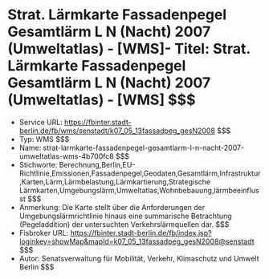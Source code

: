 # Strat. Lärmkarte Fassadenpegel Gesamtlärm L N (Nacht) 2007 (Umweltatlas) - [WMS]- Titel: Strat. Lärmkarte Fassadenpegel Gesamtlärm L N (Nacht) 2007 (Umweltatlas) - [WMS] $$$
- Service URL: https://fbinter.stadt-berlin.de/fb/wms/senstadt/k07_05_13fassadpeg_gesN2008 $$$
- Typ: WMS $$$
- Name: strat-larmkarte-fassadenpegel-gesamtlarm-l-n-nacht-2007-umweltatlas-wms-4b700fc8 $$$
- Stichworte: Berechnung,Berlin,EU-Richtlinie,Emissionen,Fassadenpegel,Geodaten,Gesamtlärm,Infrastruktur,Karten,Lärm,Lärmbelastung,Lärmkartierung,Strategische Lärmkarten,Umgebungslärm,Umweltatlas,Wohnbebauung,lärmbeeinflusst $$$
- Anmerkung: Die Karte stellt über die Anforderungen der Umgebungslärmrichtlinie hinaus eine summarische Betrachtung (Pegeladdition) der untersuchten Verkehrslärmquellen dar. $$$
- Fisbroker URL: https://fbinter.stadt-berlin.de/fb/index.jsp?loginkey=showMap&mapId=k07_05_13fassadpeg_gesN2008@senstadt $$$
- Autor: Senatsverwaltung für Mobilität, Verkehr, Klimaschutz und Umwelt Berlin $$$
